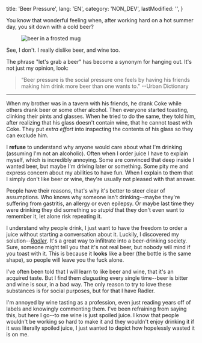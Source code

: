 
  title: 'Beer Pressure',
  lang: 'EN',
  category: 'NON_DEV',
  lastModified: '',
}

You know that wonderful feeling when, after working hard on a hot summer day, you sit down with a cold beer?

<Figure>
  <Image
    alt="beer in a frosted mug"
    srcId="patrick-fore-362583-unsplash_cx82em"
    originalWidth="4159"
    originalHeight="2773"
  />
  <Caption>
    <UnsplashBadge
      fullName="Patrick Fore"
      userName="patrickian4"
    />
  </Caption>
</Figure>

See, I don't. I really dislike beer, and wine too.

The phrase "let's grab a beer" has become a synonym for hanging out. It's not just my opinion, look:

  > “Beer pressure is the social pressure one feels by having his friends making him drink more beer than one wants to." --Urban Dictionary

---

When my brother was in a tavern with his friends, he drank Coke while others drank beer or some other alcohol. Then everyone started toasting, clinking their pints and glasses. When he tried to do the same, they told him, after realizing that his glass doesn't contain wine, that he cannot toast with Coke. They put _extra effort_ into inspecting the contents of his glass so they can exclude him.

I **refuse** to understand why anyone would care about what I'm drinking (assuming I'm not an alcoholic). Often when I order juice I have to explain myself, which is incredibly annoying. Some are convinced that deep inside I wanted beer, but maybe I'm driving later or something. Some pity me and express concern about my abilities to have fun. When I explain to them that I simply don't like beer or wine, they're usually not pleased with that answer.

People have their reasons, that's why it's better to steer clear of assumptions. Who knows why someone isn't drinking--maybe they're suffering from gastritis, an allergy or even epilepsy. Or maybe last time they were drinking they did something so _stupid_ that they don't even want to remember it, let alone risk repeating it.

I understand why people drink, I just want to have the freedom to order a juice without starting a conversation about it. Luckily, I discovered my solution--[_Radler_][radler]. It's a great way to infiltrate into a beer-drinking society. Sure, someone might tell you that it's not real beer, but nobody will mind if you toast with it. This is because it **looks** like a beer (the bottle is the same shape), so people will leave you the fuck alone.

I've often been told that I will learn to like beer and wine, that it's an acquired taste. But I find them _disgusting_ every single time--beer is bitter and wine is sour, in a bad way. The only reason to try to love these substances is for social purposes, but for that I have Radler.

I'm annoyed by wine tasting as a profession, even just reading years off of labels and knowingly commenting them. I've been refraining from saying this, but here I go--to me wine is just spoiled juice. I know that people wouldn't be working so hard to make it and they wouldn't enjoy drinking it if it was literally spoiled juice, I just wanted to depict how hopelessly wasted it is on me.

[radler]: (https://en.wikipedia.org/wiki/Shandy#Radler)
